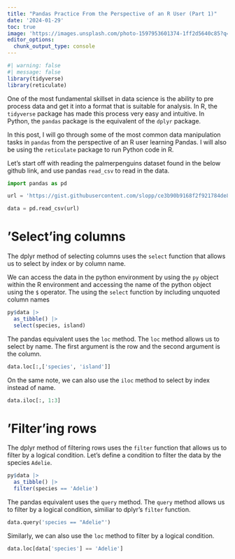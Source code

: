 ```yaml
---
title: "Pandas Practice From the Perspective of an R User (Part 1)"
date: '2024-01-29'
toc: true
image: 'https://images.unsplash.com/photo-1597953601374-1ff2d5640c85?q=80&w=1470&auto=format&fit=crop&ixlib=rb-4.0.3&ixid=M3wxMjA3fDB8MHxwaG90by1wYWdlfHx8fGVufDB8fHx8fA%3D%3D'
editor_options: 
  chunk_output_type: console
---
```


```r
#| warning: false
#| message: false
library(tidyverse)
library(reticulate)
```


One of the most fundamental skillset in data science is the ability to pre process data and get it into a format that is suitable for analysis. In R, the `tidyverse` package has made this process very easy and intuitive. In Python, the `pandas` package is the equivalent of the `dplyr` package. 

In this post, I will go through some of the most common data manipulation tasks in `pandas` from the perspective of an R user learning Pandas. I will also be using the `reticulate` package to run Python code in R.

Let's start off with reading the palmerpenguins dataset found in the below github link, and use pandas `read_csv` to read in the data.

```python
import pandas as pd 

url = 'https://gist.githubusercontent.com/slopp/ce3b90b9168f2f921784de84fa445651/raw/4ecf3041f0ed4913e7c230758733948bc561f434/penguins.csv'

data = pd.read_csv(url)

```

# 'Select'ing columns 

The dplyr method of selecting columns uses the `select` function that allows us to select by index or by column name.

We can access the data in the python environment by using the `py` object within the R environment and accessing the name of the python object using the `$` operator. The using the `select` function by including unquoted column names

```r
py$data |> 
  as_tibble() |>
  select(species, island)
```

The pandas equivalent uses the `loc` method. The `loc` method allows us to select by name. The first argument is the row and the second argument is the column. 

```python
data.loc[:,['species', 'island']]

```

On the same note, we can also use the `iloc` method to select by index instead of name.

```python

data.iloc[:, 1:3]

```

# 'Filter'ing rows

The dplyr method of filtering rows uses the `filter` function that allows us to filter by a logical condition. Let's define a condition to filter the data by the species `Adelie`.

```r
py$data |> 
  as_tibble() |>
  filter(species == 'Adelie')
```

The pandas equivalent uses the `query` method. The `query` method allows us to filter by a logical condition, similiar to dplyr's `filter` function. 

```python
data.query('species == "Adelie"')
```

Similarly, we can also use the `loc` method to filter by a logical condition. 

```python

data.loc[data['species'] == 'Adelie']

```


